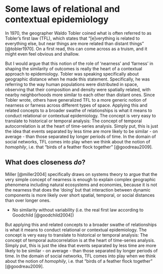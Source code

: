 # Some laws of relational and contextual epidemiology {#sec-laws}

In 1970, the geographer Waldo Tobler coined what is often referred to as Tobler's first law (TFL), which states that "[e]verything is related to everything else, but near things are more related than distant things" [@tobler1970]. On a first read, this can come across as a truism, and it might even feel obvious and shallow. 

But I would argue that this notion of the role of 'nearness' and 'farness' in shaping the similarity of  outcomes is really the heart of a contextual approach to epidemiology. Tobler was speaking specifically about geographic distance when he made this statement. Specifically, he was referring to the way human populations were distributed in space, observing that their composition and density were spatially related, with nearby neighborhoods more similar to each other than distant ones. Since Tobler wrote, others have generalized TFL to a more generic notion of nearness or farness across different types of space. 
Applying this and related concepts to a broader swathe of relationships is what it means to conduct relational or contextual epidemiology. The concept is very easy to translate to historical or temporal analysis: The concept of temporal autocorrelation is at the heart of time-series analysis. Simply put, this is just the idea that events separated by less time are more likely to be similar - on average - than those separated by longer periods of time. In the domain of social networks, TFL comes into play when we think about the notion of *homophily*, i.e. that "birds of a feather flock together" [@goodreau2009]. 

## What does closeness *do*?

Miller [@miller2004] specifically draws on systems theory to argue that the very simple concept of nearness is enough to explain complex geographic phenomena including natural ecosystems and economies, because it is not the nearness that does the 'doing' but that interaction between dynamic components is more likely over short spatial, temporal, or social distances than over longer ones. 

- No similarity without variability (i.e. the real first law according to Goodchild [@goodchild2004])

But applying this and related concepts to a broader swathe of relationships is what it means to conduct relational or contextual epidemiology. The concept is very easy to translate to historical or temporal analysis: The concept of temporal autocorrelation is at the heart of time-series analysis. Simply put, this is just the idea that events separated by less time are more likely to be similar - on average - than those separated by longer periods of time. In the domain of social networks, TFL comes into play when we think about the notion of *homophily*, i.e. that "birds of a feather flock together" [@goodreau2009]. 